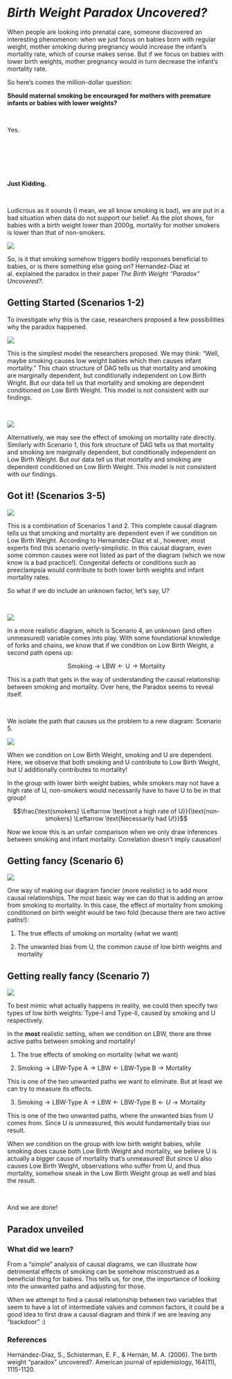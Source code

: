# *Birth Weight Paradox Uncovered?*

When people are looking into prenatal care, someone discovered an interesting phenomenon: when we just focus on babies born with regular weight, mother smoking during pregnancy would increase the infant's mortality rate, which of course makes sense. But if we focus on babies with lower birth weights, mother pregnancy would in turn decrease the infant's mortality rate. 

So here's comes the million-dollar question: 

**Should maternal smoking be encouraged for mothers with premature infants or babies with lower weights?**

&nbsp;

Yes.

&nbsp;

&nbsp;

&nbsp;

**Just Kidding.**

&nbsp;

Ludicrous as it sounds (I mean, we all know smoking is bad), we are put in a bad situation when data do not support our belief. As the plot shows, for babies with a birth weight lower than 2000g, mortality for mother smokers is lower than that of non-smokers.  

![](Mortality.png)

So, is it that smoking somehow triggers bodily responses beneficial to babies, or is there something else going on? Hernandez-Diaz et al. explained the paradox in their paper *The Birth Weight "Paradox" Uncovered?*.

## Getting Started (Scenarios 1-2)

To investigate why this is the case, researchers proposed a few possibilities why the paradox happened. 

![](Scenario1.png)

This is the simplest model the researchers proposed. We may think: "Well, maybe smoking causes low weight babies which then causes infant mortality." This chain structure of DAG tells us that mortality and smoking are marginally dependent, but conditionally independent on Low Birth Wright. But our data tell us that mortality and smoking are dependent conditioned on Low Birth Weight. This model is not consistent with our findings.

&nbsp;

![](Scenario2.png)

Alternatively, we may see the effect of smoking on mortality rate directly. Similarly with Scenario 1, this fork structure of DAG tells us that mortality and smoking are marginally dependent, but conditionally independent on Low Birth Weight. But our data tell us that mortality and smoking are dependent conditioned on Low Birth Weight. This model is not consistent with our findings.

## Got it! (Scenarios 3-5)

![](Scenario3.png)

This is a combination of Scenarios 1 and 2. This complete causal diagram tells us that smoking and mortality are dependent even if we condition on Low Birth Weight. According to Hernandez-Diaz et al., however, most experts find this scenario overly-simplistic. In this causal diagram, even some common causes were not listed as part of the diagram (which we now know is a bad practice!). Congenital defects or conditions such as preeclampsia would contribute to both lower birth weights and infant mortality rates. 

So what if we do include an unknown factor, let's say, U?

&nbsp;

![](Scenario4.png)

In a more realistic diagram, which is Scenario 4, an unknown (and often unmeasured) variable comes into play. With some foundational knowledge of forks and chains, we know that if we condition on Low Birth Weight, a second path opens up:

$$\text{Smoking} \rightarrow \text{LBW} \leftarrow \text{U} \rightarrow \text{Mortality}$$

This is a path that gets in the way of understanding the causal relationship between smoking and mortality. Over here, the Paradox seems to reveal itself.

&nbsp;

We isolate the path that causes us the problem to a new diagram: Scenario 5.

![](Scenario5.png)

When we condition on Low Birth Weight, smoking and U are dependent. Here, we observe that both smoking and U contribute to Low Birth Weight, but U additionally contributes to mortality!

In the group with lower birth weight babies, while smokers may not have a high rate of U, non-smokers would necessarily have to have U to be in that group!

$$\frac{\text{smokers} \Leftarrow \text{not a high rate of U}}{\text{non-smokers} \Leftarrow \text{Necessarily had U!}}$$

Now we know this is an unfair comparison when we only draw inferences between smoking and infant mortality. Correlation doesn't imply causation!


## Getting fancy (Scenario 6)

![](Scenario6.png)

One way of making our diagram fancier (more realistic) is to add more causal relationships. The most basic way we can do that is adding an arrow from smoking to mortality. In this case, the effect of mortality from smoking conditioned on birth weight would be two fold (because there are two active paths!):

1. The true effects of smoking on mortality (what we want)

2. The unwanted bias from U, the common cause of low birth weights and mortality

## Getting really fancy (Scenario 7)

![](Scenario7.png)

To best mimic what actually happens in reality, we could then specify two types of low birth weights: Type-I and Type-II, caused by smoking and U respectively.

In the **most** realistic setting, when we condition on LBW, there are three active paths between smoking and mortality!

1. The true effects of smoking on mortality (what we want)

2. $\text{Smoking} \rightarrow \text{LBW-Type A} \rightarrow \text{LBW} \leftarrow \text{LBW-Type B} \rightarrow \text{Mortality}$

This is one of the two unwanted paths we want to eliminate. But at least we can try to measure its effects.

3. $\text{Smoking} \rightarrow \text{LBW-Type A} \rightarrow \text{LBW} \leftarrow \text{LBW-Type B} \leftarrow {U} \rightarrow \text{Mortality}$

This is one of the two unwanted paths, where the unwanted bias from U comes from. Since U is unmeasured, this would fundamentally bias our result.

When we condition on the group with low birth weight babies, while smoking does cause both Low Birth Weight and mortality, we believe U is actually a bigger cause of mortality that's unmeasured! But since U also causes Low Birth Weight, observations who suffer from U, and thus mortality, somehow sneak in the Low Birth Weight group as well and bias the result.

&nbsp;

And we are done!

## Paradox unveiled

### What did we learn?

From a "simple" analysis of causal diagrams, we can illustrate how detrimental effects of smoking can be somehow misconstrued as a beneficial thing for babies. This tells us, for one, the importance of looking into the unwanted paths and adjusting for those.

When we attempt to find a causal relationship between two variables that seem to have a lot of intermediate values and common factors, it could be a good idea to first draw a causal diagram and think if we are leaving any "backdoor" :)

### References

Hernández-Díaz, S., Schisterman, E. F., & Hernán, M. A. (2006). The birth weight “paradox” uncovered?. American journal of epidemiology, 164(11), 1115-1120.
